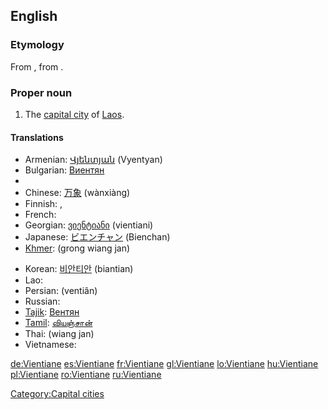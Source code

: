 {{wikipedia}}
==English==

===Etymology===
From {{etyl|fr}} {{term|Vientiane|lang=fr}}, from {{etyl|lo}} {{term|ວຽງຈັນ|tr=wiang-can|sc=Laoo}}.

===Proper noun===
{{en-proper noun}}

# The [[capital city]] of [[Laos]].

====Translations====
{{trans-top|capital of Laos}}
* Armenian: [[Վյենտյան]] (Vyentyan)
* Bulgarian: [[Виентян]]
* {{trreq|Burmese}}
* Chinese: [[万象]] (wànxiàng)
* Finnish: {{t-|fi|Vientiane}}, {{t-|fi|Viangchan}}
* French: {{t+|fr|Vientiane}}
* Georgian: [[ვიენტიანი]] (vientiani)
* Japanese: [[ビエンチャン]] (Bienchan)
* [[Khmer]]: {{Khmr|[[ខេត្ត​វៀងច័ន្ទន៍]]}} (grong wiang jan)
{{trans-mid}}
* Korean: [[비안티안]] (biantian)
* Lao: {{t-|lo|ວຽງຈັນ|tr=wiang-can|sc=Laoo|xs=Lao}}
* Persian: {{fa-Arab|[[وینتیان]]}} (ventiân)
* Russian: {{t|ru|Вьентьян|m|tr=Vjentján|sc=Cyrl}}
* [[Tajik]]: [[Вентян]]
* [[Tamil]]: [[வியஞ்சான்]]
* Thai: {{Thai|[[เวียงจันทน์]]}} (wiang jan)
* Vietnamese: {{t|vi|Viêng Chăn|xs=Vietnamese}}
{{trans-bottom}}

[[Category:Capital cities]]

[[de:Vientiane]]
[[es:Vientiane]]
[[fr:Vientiane]]
[[gl:Vientiane]]
[[lo:Vientiane]]
[[hu:Vientiane]]
[[pl:Vientiane]]
[[ro:Vientiane]]
[[ru:Vientiane]]